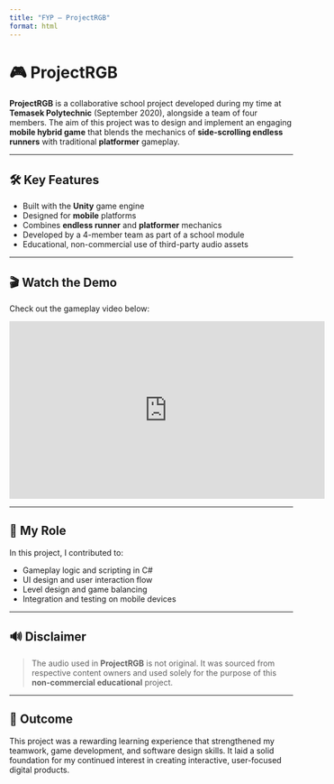 ```yaml
---
title: "FYP – ProjectRGB"
format: html
---
```


# 🎮 ProjectRGB

**ProjectRGB** is a collaborative school project developed during my time at **Temasek Polytechnic** (September 2020), alongside a team of four members. The aim of this project was to design and implement an engaging **mobile hybrid game** that blends the mechanics of **side-scrolling endless runners** with traditional **platformer** gameplay.

---

## 🛠️ Key Features

- Built with the **Unity** game engine
- Designed for **mobile** platforms
- Combines **endless runner** and **platformer** mechanics
- Developed by a 4-member team as part of a school module
- Educational, non-commercial use of third-party audio assets

---

## 🎬 Watch the Demo

Check out the gameplay video below:

::: {#video-wrapper}

<iframe width="560" height="315" src="https://www.youtube.com/embed/2OI2cjytNB0?si=LfiqxODR6mvprilD" title="YouTube video player" frameborder="0" allow="accelerometer; autoplay; clipboard-write; encrypted-media; gyroscope; picture-in-picture; web-share" referrerpolicy="strict-origin-when-cross-origin" allowfullscreen></iframe>
:::
---

## 🧠 My Role

In this project, I contributed to:

- Gameplay logic and scripting in C#
- UI design and user interaction flow
- Level design and game balancing
- Integration and testing on mobile devices

---

## 🔊 Disclaimer

> The audio used in **ProjectRGB** is not original. It was sourced from respective content owners and used solely for the purpose of this **non-commercial educational** project.

---

## 🏁 Outcome

This project was a rewarding learning experience that strengthened my teamwork, game development, and software design skills. It laid a solid foundation for my continued interest in creating interactive, user-focused digital products.

